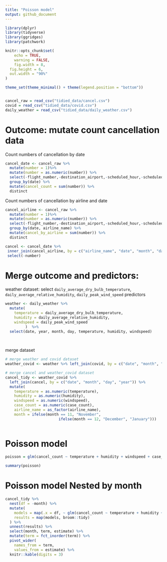 ```yaml
---
title: "Poisson model"
output: github_document
---
```


```r
library(dplyr)
library(tidyverse)
library(ggridges)
library(patchwork)

knitr::opts_chunk$set(
	echo = TRUE,
	warning = FALSE,
	fig.width = 8, 
  fig.height = 6,
  out.width = "90%"
)

theme_set(theme_minimal() + theme(legend.position = "bottom"))


cancel_raw = read_csv("tidied_data/cancel.csv")
covid = read_csv("tidied_data/covid.csv")
daily_weather = read_csv("tidied_data/daily_weather.csv")

```

# Outcome: mutate count cancellation data
Count numbers of cancellation by date
```r
cancel_date <- cancel_raw %>% 
  mutate(number = 1)%>% 
  mutate(number = as.numeric(number)) %>% 
  select(-flight_number,-destination_airport,-scheduled_hour,-scheduled_departure_time,-scheduled_elapsed_time_minutes) %>% 
  group_by(date) %>% 
  mutate(cancel_count = sum(number)) %>% 
  distinct

```


Count numbers of cancellation by airline and date
```r
cancel_airline <- cancel_raw %>% 
  mutate(number = 1)%>% 
  mutate(number = as.numeric(number)) %>% 
  select(-flight_number,-destination_airport,-scheduled_hour,-scheduled_departure_time,-scheduled_elapsed_time_minutes) %>% 
  group_by(date, airline_name) %>% 
  mutate(cancel_by_airline = sum(number)) %>% 
  distinct
```

```r
cancel <- cancel_date %>%
 inner_join(cancel_airline, by = c("airline_name", "date", "month", "day", "year", "number")) %>% 
 select(-number) 
```

# Merge outcome and predictors:

weather dataset: select `daily_average_dry_bulb_temperature`,  `daily_average_relative_humidity`, `daily_peak_wind_speed` predictors
```r
weather <- daily_weather %>% 
  mutate(
    temperature = daily_average_dry_bulb_temperature,
    humidity = daily_average_relative_humidity,
    windspeed = daily_peak_wind_speed
         )  %>% 
  select(date, year, month, day, temperature, humidity, windspeed) 
  
  
```

merge dataset 
```r
# merge weather and covid dataset
weather_covid <- weather %>% left_join(covid, by = c("date", "month", "day", "year"))

# merge cancel and weather_covid dataset
cancel_tidy <- weather_covid %>% 
  left_join(cancel, by = c("date", "month", "day", "year")) %>% 
  mutate(
    temperature = as.numeric(temperature),
    humidity = as.numeric(humidity),
    windspeed = as.numeric(windspeed),
    case_count = as.numeric(case_count),
    airline_name = as_factor(airline_name),
    month = ifelse(month == 11, "November", 
                        ifelse(month == 12, "December", "January"))) 
 
```

# Poisson model
```r
poisson = glm(cancel_count ~ temperature + humidity + windspeed + case_count + airline_name,family = "poisson",data=cancel_tidy)

summary(poisson)
```

# Poisson model Nested by month
```r
cancel_tidy %>% 
  nest(df = -month) %>%
  mutate(
    models = map(.x = df, ~ glm(cancel_count ~ temperature + humidity + windspeed + case_count + airline_name,family = "poisson", data = .x)),
    results = map(models, broom::tidy)
  ) %>% 
  unnest(results) %>% 
  select(month, term, estimate) %>% 
  mutate(term = fct_inorder(term)) %>% 
  pivot_wider(
    names_from = term, 
    values_from = estimate) %>% 
  knitr::kable(digits = 3)
```

